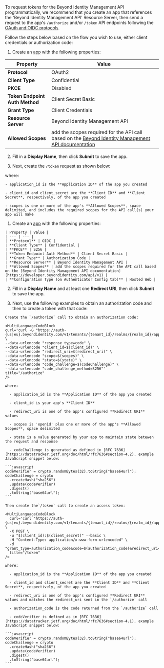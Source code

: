 
To request tokens for the Beyond Identity Management API programmatically, we recommend that you create an app that references the 'Beyond Identity Management API' Resource Server, then send a request to the app's `/authorize` and/or `/token` API endpoints following the [OAuth and OIDC protocols](/docs/next/create-api-token#api).

Follow the steps below based on the flow you wish to use, either client credentials or authorization code:

<Tabs>
<TabItem value="client-credentials" label="Client Credentials">

1. Create an [app](/docs/next/add-an-application) with the following properties:

  | Property | Value |
  | --- | --- |
  | **Protocol** | OAuth2 |
  | **Client Type** | Confidential |
  | **PKCE** | Disabled |
  | **Token Endpoint Auth Method** | Client Secret Basic |
  | **Grant Type** | Client Credentials |
  | **Resource Server** | Beyond Identity Management API |
  | **Allowed Scopes** | add the scopes required for the API call based on the [Beyond Identity Management API documentation](https://developer.beyondidentity.com/api/v1) |

2. Fill in a **Display Name**, then click **Submit** to save the app.

3. Next, create the `/token` request as shown below:

  <MultiLanguageCodeBlock
  curl='curl "https://auth-$(us|eu).beyondidentity.com/v1/tenants/$(tenant_id)/realms/$(realm_id)/applications/$(application_id)/token" \
  -X POST \
  -u "$(client_id):$(client_secret)" --basic \
  -H "Content-Type: application/x-www-form-urlencoded" \
  -d "grant_type=client_credentials&scope=$(scope)"'
  title="/token"
  />

  where:

    - application_id is the **Application ID** of the app you created

    - client_id and client_secret are the **Client ID** and **Client Secret**, respectively, of the app you created

    - scopes is one or more of the app's **Allowed Scopes**, space delimited, and includes the required scopes for the API call(s) your app will make

</TabItem>
<TabItem value="authorization-code" label="Authorization Code">

  1. Create an [app](/docs/next/add-an-application) with the following properties:

    | Property | Value |
    | --- | --- |
    | **Protocol** | OIDC |
    | **Client Type** | Confidential |
    | **PKCE** | S256 |
    | **Token Endpoint Auth Method** | Client Secret Basic |
    | **Grant Type** | Authorization Code |
    | **Resource Server** | Beyond Identity Management API |
    | **Allowed Scopes** | add the scopes required for the API call based on the [Beyond Identity Management API documentation](https://developer.beyondidentity.com/api/v1) |
    | **Configuration Type (on Authenticator Config tab)** | Hosted Web |

  2. Fill in a **Display Name** and at least one **Redirect URI**, then click **Submit** to save the app.

  3. Next, use the following examples to obtain an authorization code and then to create a token with that code:

    Create the `/authorize` call to obtain an authorization code:

    <MultiLanguageCodeBlock
    curl='curl -G "https://auth-{us|eu}.beyondidentity.com/v1/tenants/{tenant_id}/realms/{realm_id}/applications/{application_id}/authorize" \
    --data-urlencode "response_type=code" \
    --data-urlencode "client_id=$(client_id)" \
    --data-urlencode "redirect_uri=$(redirect_uri)" \
    --data-urlencode "scope=$(scopes)" \
    --data-urlencode "state=$(state)" \
    --data-urlencode "code_challenge=$(codeChallenge)" \
    --data-urlencode "code_challenge_method=S256"'
    title="/authorize"
    />

    where:

      - application_id is the **Application ID** of the app you created

      - client_id is your app's **Client ID**

      - redirect_uri is one of the app's configured **Redirect URI** values

      - scopes is 'openid' plus one or more of the app's **Allowed Scopes**, space delimited

      - state is a value generated by your app to maintain state betewen the request and response

      - codeChallenge is generated as defined in [RFC 7636](https://datatracker.ietf.org/doc/html/rfc7636#section-4.2), example JavaScript snippet below:

    ```javascript
    codeVerifier = crypto.randomBytes(32).toString("base64url");
    codeChallenge = crypto
      .createHash("sha256")
      .update(codeVerifier)
      .digest()
      .toString("base64url");
    ```

    Then create the`/token` call to create an access token:

    <MultiLanguageCodeBlock
      curl='curl "https://auth-{us|eu}.beyondidentity.com/v1/tenants/{tenant_id}/realms/{realm_id}/applications/{application_id}/token" \
      -X POST \
      -u "$(client_id):$(client_secret)" --basic \
      -H "Content-Type: application/x-www-form-urlencoded" \
      -d "grant_type=authorization_code&code=$(authorization_code)&redirect_uri=${redirect_uri}&client_id=$(client_id)&code_verifier=$(CODE_VERIFIER)"'
      title="/token"
    />

    where:

      - application_id is the **Application ID** of the app you created

      - client_id and client_secret are the **Client ID** and **Client Secret**, respectively, of the app you created

      - redirect_uri is one of the app's configured **Redirect URI** values and matches the redirect_uri sent in the `/authorize` call

      - authorization_code is the code returned from the `/authorize` call

      - codeVerifier is defined as in [RFC 7636](https://datatracker.ietf.org/doc/html/rfc7636#section-4.1), example JavaScript snippet below:

    ```javascript
    codeVerifier = crypto.randomBytes(32).toString("base64url");
    codeChallenge = crypto
      .createHash("sha256")
      .update(codeVerifier)
      .digest()
      .toString("base64url");
    ```

</TabItem>
</Tabs>
